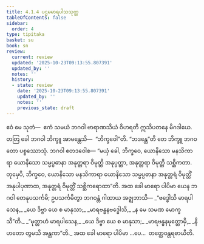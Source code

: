 ```yaml
---
title: 4.1.4 ပဌမမာရပါသသုတ္တ
tableOfContents: false
sidebar:
  order: 4
type: tipitaka
basket: su
book: sn
review:
  current: review
  updated: '2025-10-23T09:13:55.807391'
  updated_by: ''
  notes: ''
  history:
  - state: review
    date: '2025-10-23T09:13:55.807391'
    updated_by: ''
    notes: ''
    previous_state: draft
---
```



<ReviewStatus review={frontmatter.review} showDetails={true} />

<HypothesisAnnotation frontmatter={frontmatter} />

<DynamicBreadcrumb />

<Division number="140" book="sn" e="ch" v="18" p="300">

<Paragraph number="783" book="sn">
ဧဝံ မေ သုတံ—  ဧကံ သမယံ ဘဂဝါ ဗာရာဏသိယံ ဝိဟရတိ ဣသိပတနေ မိဂဒါယေ. တတြ ခေါ ဘဂဝါ ဘိက္ခူ အာမန္တေသိ—  “ဘိက္ခဝေါ”တိ. “ဘဒန္တေ”တိ တေ ဘိက္ခူ ဘဂဝတော ပစ္စဿောသုံ. ဘဂဝါ ဧတဒဝေါစ—
</Paragraph>

<Paragraph number="784" book="sn">
“မယှံ ခေါ, ဘိက္ခဝေ, ယောနိသော မနသိကာရာ ယောနိသော သမ္မပ္ပဓာနာ အနုတ္တရာ ဝိမုတ္တိ အနုပ္ပတ္တာ, အနုတ္တရာ ဝိမုတ္တိ သစ္ဆိကတာ. တုမှေပိ, ဘိက္ခဝေ, ယောနိသော မနသိကာရာ ယောနိသော သမ္မပ္ပဓာနာ အနုတ္တရံ ဝိမုတ္တိံ အနုပါပုဏာထ, အနုတ္တရံ ဝိမုတ္တိံ သစ္ဆိကရောထာ”တိ. အထ ခေါ မာရော ပါပိမာ ယေန ဘဂဝါ တေနုပသင်္ကမိ; ဥပသင်္ကမိတွာ ဘဂဝန္တံ ဂါထာယ အဇ္ဈဘာသိ—
</Paragraph>

<Paragraph number="785" type="verses" book="sn">
_“ဗဒ္ဓေါသိ မာရပါသေန,_  
_ယေ ဒိဗ္ဗာ ယေ စ မာနုသာ;_  
_မာရဗန္ဓနဗဒ္ဓေါသိ,_  
_န မေ သမဏ မောက္ခသီ”တိ._  

</Paragraph>

<Paragraph number="786" type="verses" book="sn">
_“မုတ္တာဟံ မာရပါသေန,_  
_ယေ ဒိဗ္ဗာ ယေ စ မာနုသာ;_  
_မာရဗန္ဓနမုတ္တောမှိ,_  
_နိဟတော တွမသိ အန္တကာ”တိ._  

</Paragraph>

<Paragraph number="787" book="sn">
အထ ခေါ မာရော ပါပိမာ …ပေ…  တတ္ထေဝန္တရဓာယီတိ.
</Paragraph>
</Division>